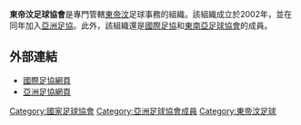 {{國家足協
| Name                  = 東帝汶足球協會
| Logo                  =
| Founded               = 2002年
| FIFA affiliation      = 2005年
| Region                = [[亞洲足球聯盟|AFC]]
| Region affiliation    = 2005年
| Subregion             = [[東南亞足球協會|AFF]]
| Subregion affiliation = 2004年
| President             = Francisco MCP Jeronimo
}}

'''東帝汶足球協會'''是專門管轄[[東帝汶|東帝汶]]足球事務的組織。該組織成立於2002年，並在同年加入[[亞洲足協|亞洲足協]]。此外，該組織還是[[國際足協|國際足協]]和[[東南亞足球協會|東南亞足球協會]]的成員。

==外部連結==
*[http://www.fifa.com/associations/association=tls/index.html 國際足協網頁] {{Wayback|url=http://www.fifa.com/associations/association=tls/index.html |date=20070606225505 }}
*[http://www.the-afc.com/en/member-associations/asean/fed-de-futebol-timor-leste.html 亞洲足協網頁] {{Wayback|url=http://www.the-afc.com/en/member-associations/asean/fed-de-futebol-timor-leste.html |date=20141009033042 }}

{{AFC associations}}

[[Category:國家足球協會|Category:國家足球協會]]
[[Category:亞洲足球協會成員|Category:亞洲足球協會成員]]
[[Category:東帝汶足球|Category:東帝汶足球]]